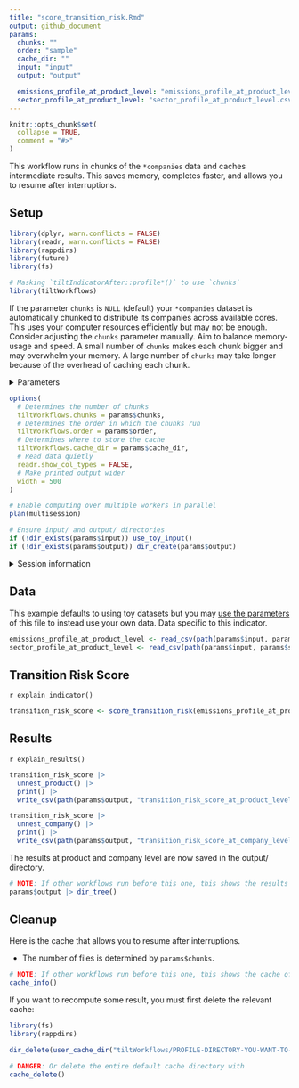 ```yaml
---
title: "score_transition_risk.Rmd"
output: github_document
params:
  chunks: ""
  order: "sample"
  cache_dir: ""
  input: "input"
  output: "output"

  emissions_profile_at_product_level: "emissions_profile_at_product_level.csv"
  sector_profile_at_product_level: "sector_profile_at_product_level.csv"
---
```


<!-- This file is generated from inst/extdata. Please edit that file -->

```r
knitr::opts_chunk$set(
  collapse = TRUE,
  comment = "#>"
)
```

This workflow runs in chunks of the `*companies` data and caches intermediate
results. This saves memory, completes faster, and allows you to resume after
interruptions.

## Setup

```r
library(dplyr, warn.conflicts = FALSE)
library(readr, warn.conflicts = FALSE)
library(rappdirs)
library(future)
library(fs)

# Masking `tiltIndicatorAfter::profile*()` to use `chunks`
library(tiltWorkflows)
```

If the parameter `chunks` is `NULL` (default) your `*companies` dataset is
automatically chunked to distribute its companies across available cores. This
uses your computer resources efficiently but may not be enough. Consider
adjusting the `chunks` parameter manually. Aim to balance memory-usage and
speed. A small number of `chunks` makes each chunk bigger and may overwhelm your
memory. A large number of `chunks` may take longer because of the overhead of
caching each chunk.

<details>
<summary>Parameters</summary>

```r
params
```

</details>

```r
options(
  # Determines the number of chunks
  tiltWorkflows.chunks = params$chunks,
  # Determines the order in which the chunks run
  tiltWorkflows.order = params$order,
  # Determines where to store the cache
  tiltWorkflows.cache_dir = params$cache_dir,
  # Read data quietly
  readr.show_col_types = FALSE,
  # Make printed output wider
  width = 500
)

# Enable computing over multiple workers in parallel
plan(multisession)

# Ensure input/ and output/ directories
if (!dir_exists(params$input)) use_toy_input()
if (!dir_exists(params$output)) dir_create(params$output)
```

<details>
<summary>Session information</summary>

```r
getwd()

availableCores()

dir_tree(params$input)

dir_tree(params$output)

sessioninfo::session_info()
```

</details>
## Data

This example defaults to using toy datasets but you may [use the
parameters](https://2degreesinvesting.github.io/tiltWorkflows/articles/tiltWorkflows.html)
of this file to instead use your own data.
Data specific to this indicator.

```r
emissions_profile_at_product_level <- read_csv(path(params$input, params$emissions_profile_at_product_level))
sector_profile_at_product_level <- read_csv(path(params$input, params$sector_profile_at_product_level))
```

## Transition Risk Score

`r explain_indicator()`

```r
transition_risk_score <- score_transition_risk(emissions_profile_at_product_level, sector_profile_at_product_level)
```

## Results

`r explain_results()`

```r
transition_risk_score |>
  unnest_product() |>
  print() |>
  write_csv(path(params$output, "transition_risk_score_at_product_level.csv"))

transition_risk_score |>
  unnest_company() |>
  print() |>
  write_csv(path(params$output, "transition_risk_score_at_company_level.csv"))
```
The results at product and company level are now saved in the output/ directory.

```r
# NOTE: If other workflows run before this one, this shows the results of all
params$output |> dir_tree()
```
## Cleanup

Here is the cache that allows you to resume after interruptions. 

* The number of files is determined by `params$chunks`.

```r
# NOTE: If other workflows run before this one, this shows the cache of all
cache_info()
```

If you want to recompute some result, you must first delete the relevant cache:

```r
library(fs)
library(rappdirs)

dir_delete(user_cache_dir("tiltWorkflows/PROFILE-DIRECTORY-YOU-WANT-TO-DELETE"))

# DANGER: Or delete the entire default cache directory with
cache_delete()
```
